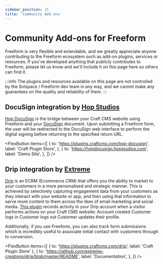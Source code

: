 ```yaml
---
sidebar_position: 15
title: 'Community Add-ons'
---
```



# Community Add-ons for Freeform

Freeform is very flexible and extendable, and we greatly appreciate anyone contributing to the Freeform ecosystem such as add-on plugins, services or resources. If you've developed anything that publicly contributes to Freeform, please let us know and we'll include it on this page here so others can find it.

:::info
The plugins and resources available on this page are not controlled by the Solspace / Freeform dev team in any way, and we cannot make any guarantees on the quality and reliability of them.
:::

## DocuSign integration by [Hop Studios](https://www.hopstudios.com/)

[Hop DocuSign](https://plugins.craftcms.com/hop-docusign) is the bridge between your Craft CMS website using Freeform and your [DocuSign](https://www.docusign.com/) document. Upon submitting a Freeform form, the user will be redirected to the DocuSign web interface to perform the digital signing before returning to the specified return URL.

<FlexButton
  items={[
    {
      to: 'https://plugins.craftcms.com/hop-docusign',
      label: 'Craft Plugin Store',
    },
    {
      to: 'https://hopdocusign.hopstudios.com',
      label: 'Demo Site',
    },
  ]}
/>

## Drip integration by [Extreme](https://madebyextreme.com/)

[Drip](https://drip.com) is an ECRM (Ecommerce CRM) that offers you the ability to market to your customers in a more personalised and strategic manner. This is achieved by selectively capturing engagement data from your customers as they interact with your website or app, and then using that information to serve more content to them across the likes of email marketing and social media. [This plugin](https://plugins.craftcms.com/drip) records activity in your Drip account when a visitor performs actions on your Craft CMS website: Account created Customer logs in Customer logs out Customer updates their profile.

Additionally, if you use Freeform, you can also track form submissions which is incredibly useful to associate initial contact with customers through to conversion.

<FlexButton
  items={[
    { to: 'https://plugins.craftcms.com/drip', label: 'Craft Plugin Store' },
    {
      to: 'https://github.com/extreme-creations/drip/blob/master/README',
      label: 'Documentation',
    },
  ]}
/>

